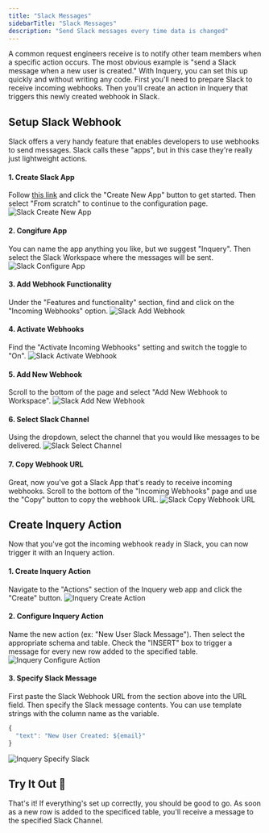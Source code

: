 ```yaml
---
title: "Slack Messages"
sidebarTitle: "Slack Messages"
description: "Send Slack messages every time data is changed"
---
```


A common request engineers receive is to notify other team members when a specific action occurs. The most obvious example is "send a Slack message when a new user is created." With Inquery, you can set this up quickly and without writing any code. First you'll need to prepare Slack to receive incoming webhooks. Then you'll create an action in Inquery that triggers this newly created webhook in Slack.

## Setup Slack Webhook

Slack offers a very handy feature that enables developers to use webhooks to send messages. Slack calls these "apps", but in this case they're really just lightweight actions.

#### 1. Create Slack App
Follow [this link](https://api.slack.com/apps?new_app) and click the "Create New App" button to get started. Then select "From scratch" to continue to the configuration page.
![Slack Create New App](/assets/slack-create-app.png)


#### 2. Congifure App
You can name the app anything you like, but we suggest "Inquery". Then select the Slack Workspace where the messages will be sent.
![Slack Configure App](/assets/slack-configure-app.png)

#### 3. Add Webhook Functionality
Under the "Features and functionality" section, find and click on the "Incoming Webhooks" option.
![Slack Add Webhook](/assets/slack-add-webhook.png)

#### 4. Activate Webhooks
Find the "Activate Incoming Webhooks" setting and switch the toggle to "On".
![Slack Activate Webhook](/assets/slack-activate-webhooks.png)

#### 5. Add New Webhook
Scroll to the bottom of the page and select "Add New Webhook to Workspace".
![Slack Add New Webhook](/assets/slack-add-new-webhook.png)

#### 6. Select Slack Channel
Using the dropdown, select the channel that you would like messages to be delivered.
![Slack Select Channel](/assets/slack-select-channel.png)

#### 7. Copy Webhook URL
Great, now you've got a Slack App that's ready to receive incoming webhooks. Scroll to the bottom of the "Incoming Webhooks" page and use the "Copy" button to copy the webhook URL.
![Slack Copy Webhook URL](/assets/slack-copy-webhook-url.png)

## Create Inquery Action

Now that you've got the incoming webhook ready in Slack, you can now trigger it with an Inquery action.

#### 1. Create Inquery Action
Navigate to the "Actions" section of the Inquery web app and click the "Create" button.
![Inquery Create Action](/assets/inquery-create-action.png)

#### 2. Configure Inquery Action
Name the new action (ex: "New User Slack Message"). Then select the appropriate schema and table. Check the "INSERT" box to trigger a message for every new row added to the specified table.
![Inquery Configure Action](/assets/inquery-configure-action.png)

#### 3. Specify Slack Message
First paste the Slack Webhook URL from the section above into the URL field. Then specify the Slack message contents. You can use template strings with the column name as the variable.
```javascript
{
  "text": "New User Created: ${email}"
}
```
![Inquery Specify Slack](/assets/inquery-specify-message.png)

## Try It Out 🎉
That's it! If everything's set up correctly, you should be good to go. As soon as a new row is added to the specificed table, you'll receive a message to the specified Slack Channel.